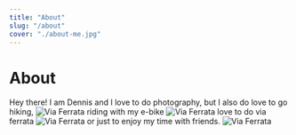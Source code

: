 ```yaml
---
title: "About"
slug: "/about"
cover: "./about-me.jpg"
---
```


# About

Hey there!
I am Dennis and I love to do photography, but I also do love to go hiking,
![Via Ferrata](https://raw.githubusercontent.com/fraden/gatsby-portfolio/master/content/pages/about/about-me.jpg)
riding with my e-bike
![Via Ferrata](https://raw.githubusercontent.com/fraden/gatsby-portfolio/master/content/pages/about/ebike.jpg)
love to do via ferrata
![Via Ferrata](https://raw.githubusercontent.com/fraden/gatsby-portfolio/master/content/pages/about/via-ferrata.jpg)
or just to enjoy my time with friends.
![Via Ferrata](https://raw.githubusercontent.com/fraden/gatsby-portfolio/master/content/pages/about/friends.jpg)
